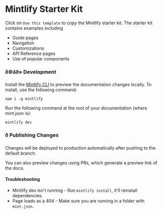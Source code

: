 # Mintlify Starter Kit

Click on `Use this template` to copy the Mintlify starter kit. The starter kit
contains examples including

- Guide pages
- Navigation
- Customizations
- API Reference pages 
- Use of popular components

### ð©âð» Development

Install the [Mintlify CLI](https://www.npmjs.com/package/mintlify) to preview
the documentation changes locally. To install, use the following command:

```
npm i -g mintlify
```

Run the following command at the root of your documentation (where mint.json is):

```
mintlify dev
```

### ð Publishing Changes

Changes will be deployed to production automatically after pushing to the
default branch.

You can also preview changes using PRs, which generate a preview link of the
docs.

#### Troubleshooting

- Mintlify dev isn't running - Run `mintlify install`, it'll reinstall
  dependencies.
- Page loads as a 404 - Make sure you are running in a folder with `mint.json`.